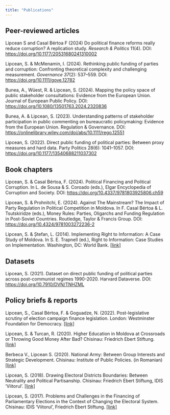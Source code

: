 ```yaml
---
title: "Publications"
---
```


## Peer-reviewed articles

Lipcean S and Casal Bértoa F (2024) Do political finance reforms really reduce corruption? A replication study. *Research & Politics* 11(4). DOI: <https://doi.org/10.1177/20531680241310002>

Lipcean, S. & McMenamin, I. (2024). Rethinking public funding of parties and corruption: Confronting theoretical complexity and challenging measurement. *Governance* *37*(2): 537–559. DOI: <https://doi.org/10.1111/gove.12782>

Bunea, A., Wüest, R. & Lipcean, S. (2024). Mapping the policy space of public stakeholder consultations: Evidence from the European Union. Journal of European Public Policy. DOI: <https://doi.org/10.1080/13501763.2024.2320836>

Bunea, A. & Lipcean, S. (2023). Understanding patterns of stakeholder participation in public commenting on bureaucratic policymaking: Evidence from the European Union. Regulation & Governance. DOI: <https://onlinelibrary.wiley.com/doi/abs/10.1111/rego.12551>

Lipcean, S. (2022). Direct public funding of political parties: Between proxy measures and hard data. Party Politics 28(6): 1041–1057. DOI: <https://doi.org/10.1177/13540688211037302>

## Book chapters

Lipcean, S. & Casal Bértoa, F. (2024). Political Financing and Political Corruption. In L. de Sousa & S. Coroado (eds.), Elgar Encyclopedia of Corruption and Society. DOI: <https://doi.org/10.4337/9781803925806.ch59>

Lipcean, S. & Prohnitchi, E. (2024). Against The Mainstream? The Impact of Party Regulation in Political Competition in Moldova. In F. Casal Bértoa & L. Tsutskiridze (eds.), Money Rules: Parties, Oligarchs and Funding Regulation in Post-Soviet Countries. Routledge, Taylor & Francis Group. DOI: <https://doi.org/10.4324/9781003272236-2>

Lipcean, S. & Ștefan, L. (2014). Implementing Right to Information: A Case Study of Moldova. In S. E. Trapnell (ed.), Right to Information: Case Studies on Implementation. Washington, DC: World Bank. [\[link\]](https://openknowledge.worldbank.org/entities/publication/64eb01fb-a69f-5832-81a4-30183fe7ec56)

## Datasets

Lipcean, S. (2021). Dataset on direct public funding of political parties across post-communist regimes 1990-2020. Harvard Dataverse. DOI: <https://doi.org/10.7910/DVN/TNHZML>

## Policy briefs & reports

Lipcean, S., Casal Bértoa, F. & Goguadze, N. (2022). Post-legislative scrutiny of election campaign finance legislation. London: Westminster Foundation for Democracy. [\[link\]](https://www.wfd.org/what-we-do/resources/post-legislative-scrutiny-election-campaign-finance-legislation)

Lipcean, S. & Turcan, R. (2020). Higher Education in Moldova at Crossroads or Throwing Good Money After Bad? Chisinau: Friedrich Ebert Stiftung. [\[link\]](https://moldova.fes.de/fileadmin/user_upload/2020/Publications/Studiu_invatamant_Superior_final_1_EN.pdf)

Berbeca V., Lipcean S. (2020). National Army: Between Group Interests and Strategic Development. Chisinau: Institute of Public Policies. (in Romanian) [\[link\]](https://ipp.md/wp-content/uploads/2020/06/Armata-Nationala-intre-interese-de-grup-si-dezvotare-strategica1.pdf)

Lipcean, S. (2018). Drawing Electoral Districts Boundaries: Between Neutrality and Political Partisanship. Chisinau: Friedrich Ebert Stiftung, IDIS ‘Viitorul’. [\[link\]](https://moldova.fes.de/fileadmin/user_upload/2018/publications/Policy_brief-Gerrymandering-eng.pdf)

Lipcean, S. (2017). Problems and Challenges in the Financing of Parliamentary Elections in the Context of Changing the Electoral System. Chisinau: IDIS ‘Viitorul’, Friedrich Ebert Stiftung. [\[link\]](https://moldova.fes.de/fileadmin/user_upload/2017/publications/Policy_brief-finantare_campanii-ENG.pdf)
